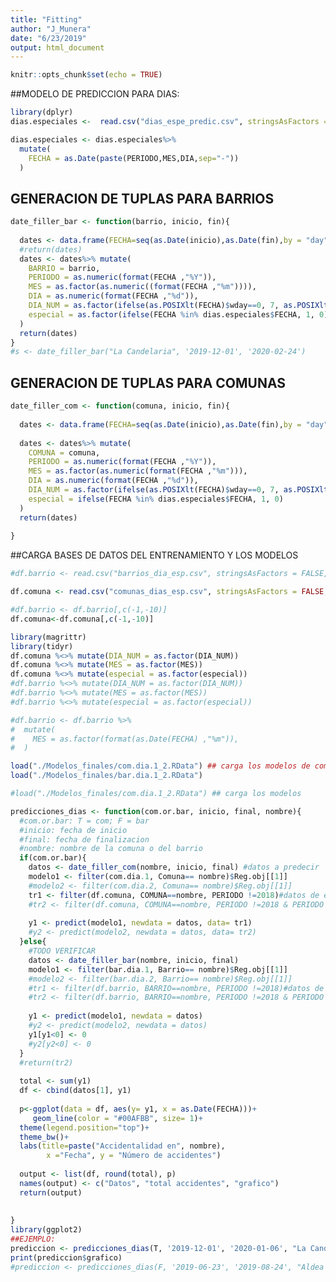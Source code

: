 ```yaml
---
title: "Fitting"
author: "J_Munera"
date: "6/23/2019"
output: html_document
---
```


```r
knitr::opts_chunk$set(echo = TRUE)
```

##MODELO DE PREDICCION PARA DIAS:

```r
library(dplyr)
dias.especiales <-  read.csv("dias_espe_predic.csv", stringsAsFactors = FALSE, encoding = "ISO_8859-1", header = T)

dias.especiales <- dias.especiales%>%
  mutate(
    FECHA = as.Date(paste(PERIODO,MES,DIA,sep="-"))
  )
```

## GENERACION DE TUPLAS PARA BARRIOS
```r
date_filler_bar <- function(barrio, inicio, fin){
  
  dates <- data.frame(FECHA=seq(as.Date(inicio),as.Date(fin),by = "day"))
  #return(dates)
  dates <- dates%>% mutate(
    BARRIO = barrio,
    PERIODO = as.numeric(format(FECHA ,"%Y")),
    MES = as.factor(as.numeric((format(FECHA ,"%m")))),
    DIA = as.numeric(format(FECHA ,"%d")),
    DIA_NUM = as.factor(ifelse(as.POSIXlt(FECHA)$wday==0, 7, as.POSIXlt(FECHA)$wday)),
    especial = as.factor(ifelse(FECHA %in% dias.especiales$FECHA, 1, 0))
  )
  return(dates) 
}
#s <- date_filler_bar("La Candelaria", '2019-12-01', '2020-02-24')

```

## GENERACION DE TUPLAS PARA COMUNAS
```r
date_filler_com <- function(comuna, inicio, fin){
  
  dates <- data.frame(FECHA=seq(as.Date(inicio),as.Date(fin),by = "day"))
  
  dates <- dates%>% mutate(
    COMUNA = comuna,
    PERIODO = as.numeric(format(FECHA ,"%Y")),
    MES = as.factor(as.numeric(format(FECHA ,"%m"))),
    DIA = as.numeric(format(FECHA ,"%d")),
    DIA_NUM = as.factor(ifelse(as.POSIXlt(FECHA)$wday==0, 7, as.POSIXlt(FECHA)$wday)),
    especial = ifelse(FECHA %in% dias.especiales$FECHA, 1, 0)
  )
  return(dates)
   
}


```


##CARGA BASES DE DATOS DEL ENTRENAMIENTO Y LOS MODELOS
```r
#df.barrio <- read.csv("barrios_dia_esp.csv", stringsAsFactors = FALSE, encoding = "ISO_8859-1", header = T)

df.comuna <- read.csv("comunas_dias_esp.csv", stringsAsFactors = FALSE, encoding = "ISO_8859-1", header = T)

#df.barrio <- df.barrio[,c(-1,-10)] 
df.comuna<-df.comuna[,c(-1,-10)] 

library(magrittr)
library(tidyr)
df.comuna %<>% mutate(DIA_NUM = as.factor(DIA_NUM))
df.comuna %<>% mutate(MES = as.factor(MES))
df.comuna %<>% mutate(especial = as.factor(especial))
#df.barrio %<>% mutate(DIA_NUM = as.factor(DIA_NUM))
#df.barrio %<>% mutate(MES = as.factor(MES))
#df.barrio %<>% mutate(especial = as.factor(especial))

#df.barrio <- df.barrio %>%
#  mutate(
#    MES = as.factor(format(as.Date(FECHA) ,"%m")),
#  )

load("./Modelos_finales/com.dia.1_2.RData") ## carga los modelos de comunas
load("./Modelos_finales/bar.dia.1_2.RData")
```


```r
#load("./Modelos_finales/com.dia.1_2.RData") ## carga los modelos

predicciones_dias <- function(com.or.bar, inicio, final, nombre){
  #com.or.bar: T = com; F = bar
  #inicio: fecha de inicio
  #final: fecha de finalizacion
  #nombre: nombre de la comuna o del barrio
  if(com.or.bar){
    datos <- date_filler_com(nombre, inicio, final) #datos a predecir
    modelo1 <- filter(com.dia.1, Comuna== nombre)$Reg.obj[[1]]
    #modelo2 <- filter(com.dia.2, Comuna== nombre)$Reg.obj[[1]]
    tr1 <- filter(df.comuna, COMUNA==nombre, PERIODO !=2018)#datos de entrenamietno del modelo
    #tr2 <- filter(df.comuna, COMUNA==nombre, PERIODO !=2018 & PERIODO !=2017)
  
    y1 <- predict(modelo1, newdata = datos, data= tr1)
    #y2 <- predict(modelo2, newdata = datos, data= tr2)    
  }else{
    #TODO VERIFICAR
    datos <- date_filler_bar(nombre, inicio, final)
    modelo1 <- filter(bar.dia.1, Barrio== nombre)$Reg.obj[[1]]
    #modelo2 <- filter(bar.dia.2, Barrio== nombre)$Reg.obj[[1]]
    #tr1 <- filter(df.barrio, BARRIO==nombre, PERIODO !=2018)#datos de entrenamietno del modelo
    #tr2 <- filter(df.barrio, BARRIO==nombre, PERIODO !=2018 & PERIODO !=2017)
    
    y1 <- predict(modelo1, newdata = datos)
    #y2 <- predict(modelo2, newdata = datos)
    y1[y1<0] <- 0
    #y2[y2<0] <- 0
  }
  #return(tr2)
  
  total <- sum(y1)
  df <- cbind(datos[1], y1)
  
  p<-ggplot(data = df, aes(y= y1, x = as.Date(FECHA)))+
     geom_line(color = "#00AFBB", size= 1)+
  theme(legend.position="top")+
  theme_bw()+
  labs(title=paste("Accidentalidad en", nombre),
        x ="Fecha", y = "Número de accidentes")
  
  output <- list(df, round(total), p)
  names(output) <- c("Datos", "total accidentes", "grafico")
  return(output)
  
  
}
library(ggplot2)
##EJEMPLO:
prediccion <- predicciones_dias(T, '2019-12-01', '2020-01-06', "La Candelaria")
print(prediccion$grafico)
#prediccion <- predicciones_dias(F, '2019-06-23', '2019-08-24', "Aldea Pablo VI")



```
